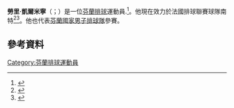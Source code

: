 '''勞里·凱爾米寧'''（{{lang-fi|Lauri Kerminen}}；{{bd|1993年|1月18日}}）是一位[[芬蘭|芬蘭]][[排球|排球]]運動員.<ref>{{cite news|title=Lauri Kerminen - Lentopalloliitto|url=http://www.lentopalloliitto.fi/huippu-urheilu/maajoukkueet/miehet/pelaajakortit/lauri-kerminen/|accessdate=22 June 2014|newspaper=Lentopalloliitto|date=|language=fi|deadurl=yes|archiveurl=https://archive.is/20130928105123/http://www.lentopalloliitto.fi/huippu-urheilu/maajoukkueet/miehet/pelaajakortit/lauri-kerminen/|archivedate=2013年9月28日}}</ref>。他現在效力於法國排球聯賽球隊南特<ref>{{cite news|title=Lauri Kerminen siirtyy Ranskan pääsarjaan  |url=http://yle.fi/urheilu/lauri_kerminen_siirtyy_ranskan_paasarjaan/7225209|accessdate=22 June 2014|newspaper=YLE|date=7 May 2014|language=fi}}</ref><ref>{{cite news|title=Un visage familier |url=http://www.nrmv.fr/actualites/view/203|accessdate=22 June 2014|newspaper=Nantes Rezé Métropole Volley|date=20 May 2014|language=fr}}</ref>。他也代表[[芬蘭國家男子排球隊|芬蘭國家男子排球隊]]參賽。
==參考資料== 
{{reflist}}

[[Category:芬蘭排球運動員|Category:芬蘭排球運動員]]